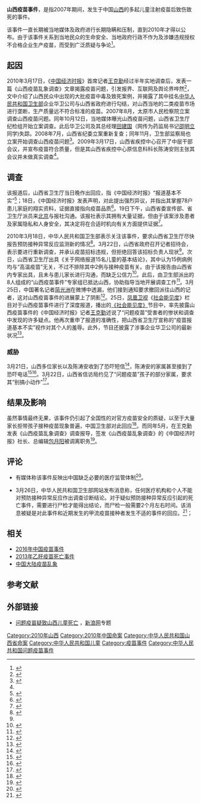 '''山西疫苗事件'''，是指2007年期间，发生于中国[[山西|山西]]的多起儿童注射疫苗后致伤致死的事件。

该事件一直长期被当地媒体及政府进行长期隐瞒和压制，直到2010年才得以公布。由于该事件关系到当地民众的生命安全、当地政府行政不作为及涉嫌违规授权不合格企业生产疫苗，而受到广泛质疑与争论<ref>{{cite news | language = zh-hans | author =  | coauthors =  | url = http://www.ccvic.com/shehui/guoneiyaowen/20100317/122045.shtml | title = 山西疫苗致死百名孩子 黑手“华卫公司”五大质疑 | work =  | publisher = 华媒网 | pages =  | date = 2010-03-17 | accessdate =  | archive-url = https://web.archive.org/web/20100328151408/http://www.ccvic.com/shehui/guoneiyaowen/20100317/122045.shtml | archive-date = 2010-03-28 | dead-url = yes }}</ref>。

== 起因 ==
2010年3月17日，《[[中国经济时报|中国经济时报]]》首席记者[[王克勤|王克勤]]经过半年实地调查后，发表一篇《山西疫苗乱象调查》文章揭露疫苗问题，引发报界、互联网及舆论界哗然<ref name="Wang">{{cite web | language = zh-hans | publisher = 新浪网转自《中国经济时报》 | title = 山西近百名儿童疑因注射问题疫苗致死致残 | url = http://news.sina.com.cn/c/sd/2010-03-17/060419879130.shtml | author = 王克勤 | date = 2010-03-17 | accessdate = 2010-03-24 | archive-url = https://web.archive.org/web/20100324022705/http://news.sina.com.cn/c/sd/2010-03-17/060419879130.shtml | archive-date = 2010-03-24 | dead-url = no }}</ref>，文中介绍了山西民众中出现的大批疫苗中毒及致死案例，并揭露了其中挂名[[中华人民共和国卫生部|中华人民共和国卫生部]]企业华卫公司与山西省政府进行勾结，对山西当地的二类疫苗市场进行垄断，生产质量远不符合标准的疫苗。2007年8月，太原市人民检察院立案调查山西疫苗问题。同年10月12日，当地媒体曝光山西疫苗问题，山西省卫生厅纪检组开始立案调查。此后华卫公司及其总经理[[田建国|田建国]]（网传为药监局书记[[邵明立|邵明立]]同学)失踪。2008年7月，山西省纪委立案重新复查；同年11月，卫生部监察局也立案开始调查山西疫苗问题<ref name="A">{{cite web | language = zh-hans | publisher = 《[[中国青年报|中国青年报]]》 | title = 山西疾控中心原主任收受疫苗销售商27万元购车 | url = http://news.sina.com.cn/c/2010-03-23/034919918565.shtml | author = 庄庆鸿 | date = 2010年3月23日 | accessdate = 2010年3月23日 | archive-url = https://web.archive.org/web/20100327005648/http://news.sina.com.cn/c/2010-03-23/034919918565.shtml | archive-date = 2010年3月27日 | dead-url = no }}</ref>。2009年3月17日，山西省疾控中心召开了中层干部会议，并宣布疫苗符合质量，但是其山西省疾控中心原信息科科长陈涛安则主张其会议并未做真实调查<ref name="Wang" />。

== 调查 ==
该报道后，山西省卫生厅当日晚作出回应，指《中国经济时报》“报道基本不实”<ref>{{cite web | language = zh-hans | publisher = [[凤凰网|凤凰网]]转自[[新华网|新华网]] | title = 山西称“近百儿童注射疫苗后或死或残”报道基本不实 | url = http://news.ifeng.com/mainland/201003/0317_17_1579253.shtml | author = 刘翔霄 | date = 2010年3月17日 | accessdate = 2010年3月25日 | archive-url = https://web.archive.org/web/20100322213013/http://news.ifeng.com/mainland/201003/0317_17_1579253.shtml | archive-date = 2010年3月22日 | dead-url = no }}</ref>；18日，《中国经济时报》发表声明，对此提出强烈异议，并指出其掌握78户患儿家庭的翔实资料，证据直接指向疫苗品质<ref>{{cite web| language =zh-hans| publisher =中国经济新闻网| title =经济时报关于“山西疫苗乱象调查”报道的声明| url =http://www.jjxww.com/html/show.aspx?id=164152&cid=113| author =中国经济时报社| date =2010-03-18| accessdate =2010-03-25| deadurl =yes| archiveurl =https://web.archive.org/web/20100328214018/http://www.jjxww.com/html/show.aspx?id=164152&cid=113| archivedate =2010-03-28}}</ref>。19日下午，山西省委宣传部、省卫生厅派员来[[北京|北京]]与报社沟通。该报社表示其拥有大量证据，但由于该案涉及患者及家属隐私和人身安全，其决定将在合适时机向有关方面提供证据<ref>{{cite web| language =zh-hans| publisher =中国经济时报| title =中国经济时报称将在合适时机提供疫苗患儿资料| url =http://www.cet.com.cn/20100323/c2.htm| author =中国经济时报| date =2010年3月24日| accessdate =2010年3月25日| deadurl =yes| archiveurl =https://web.archive.org/web/20100326123438/http://www.cet.com.cn/20100323/c2.htm| archivedate =2010年3月26日}}</ref>。

2010年3月18日，中华人民共和国卫生部表示关注该事件，要求山西省卫生厅尽快报告预防接种异常反应监测新的情况<ref>{{cite web | language = zh-hans | publisher = 人民网 | title = 卫生部高度关注“山西疫苗事件” | url = http://politics.people.com.cn/GB/1027/11165107.html | author = 白剑峰、刘鑫焱 | date = 2010年3月18日 | accessdate = 2010年3月18日 | archive-url = https://web.archive.org/web/20100323164929/http://politics.people.com.cn/GB/1027/11165107.html | archive-date = 2010年3月23日 | dead-url = no }}</ref>。3月22日，山西省政府召开记者招待会，表示要进行重新调查，并承认疫苗招标违规，但拒绝回答该招标负责人现状<ref name="A" />。次日，山西省卫生厅出具《关于网络报道15名儿童的基本结论》，其中认为15例病例均与“高温疫苗”无关，不过不排除其中2例与接种疫苗有关。由于该报告由山西省内专家出具，且未与患儿家长进行沟通，而缺乏公信力<ref>{{cite web | language = zh-hans | publisher = 东方早报 | title = 山西版疫苗鉴定结果出炉 | url = http://news.sina.com.cn/c/2010-03-25/025517270137s.shtml | author = 简光洲 | date = 2010年3月25日 | accessdate = 2010年3月25日 | archive-url = https://web.archive.org/web/20160304101155/http://news.sina.com.cn/c/2010-03-25/025517270137s.shtml | archive-date = 2016年3月4日 | dead-url = no }}</ref>。此后，由卫生部派出的8人组成的“山西疫苗事件”专家组已抵达山西，协助指导当地开展调查工作<ref>{{cite web | language = zh-hans | publisher = 郑州晚报 | title = 山西召开新闻发布会承认疫苗招投标违规 | url = http://news.sina.com.cn/c/2010-03-23/042119918827.shtml | author =  | date = 2010年3月23日 | accessdate = 2010年3月23日 | archive-url = https://web.archive.org/web/20100327092946/http://news.sina.com.cn/c/2010-03-23/042119918827.shtml | archive-date = 2010年3月27日 | dead-url = no }}</ref>。3月25日，中国著名记者[[简光洲|简光洲]]在微博中透漏，他们接到通知要求撤回派往山西的记者，这对山西疫苗事件的进展蒙上了阴影<ref>{{cite web | language = zh-hans | title = 来通知要求撤回派往山西的记者了，各位兄弟，保重 | url = http://t.sina.com.cn/jianguangzhou | author = 简光洲 | date = 2010年3月25日 | accessdate = 2010年3月26日 | archive-date = 2010年3月17日 | archive-url = https://web.archive.org/web/20100317230153/http://t.sina.com.cn/jianguangzhou | dead-url = no }}</ref>。25日，[[凤凰卫视|凤凰卫视]]《[[社会能见度|社会能见度]]》栏目对于山西疫苗事件进行了深度报道，播出的[[《社会能见度》|《社会能见度》]]节目中，率先披露山西疫苗事件的《中国经济时报》记者[[王克勤|王克勤]]述说了“问题疫苗”受害者的惨状和调查中发现的许多疑点。他再次重申了报道的准确性，把山西省卫生厅宣称的“疫苗报道基本不实”视作对其个人的羞辱。此外，节目还披露了涉事企业华卫公司的最新状况<ref>{{cite web | language = zh-hans | 2 =  | publisher = 凤凰网 | title = 深入求证 揭开山西疫苗事件的真相 | url = http://phtv.ifeng.com/program/shnjd/201003/0326_1612_1587770.shtml | date = 2010年3月26日 | accessdate = 2010年3月26日 | archive-url = https://web.archive.org/web/20100328121141/http://phtv.ifeng.com/program/shnjd/201003/0326_1612_1587770.shtml | archive-date = 2010年3月28日 | dead-url = no }}</ref>。

=== 威胁 ===
3月21日，山西多位家长以及陈涛安收到了恐吓短信<ref>{{cite web | language = zh-hans | publisher = 钱江晚报 | title = 山西组织专家重新分析15名疑似问题疫苗病例 | url = http://news.sina.com.cn/c/2010-03-24/062917264631s.shtml | author =  | date = 2010年3月24日 | accessdate = 2010年3月25日 | archive-url = https://web.archive.org/web/20100328063120/http://news.sina.com.cn/c/2010-03-24/062917264631s.shtml | archive-date = 2010年3月28日 | dead-url = no }}</ref>，陈涛安的家属甚至接到了恐吓电话<ref>{{cite web | language = zh-hans | publisher = 新浪网转自《郑州晚报》 | title = 山西疫苗事件何以爆出“恐吓门” | url = http://news.sina.com.cn/pl/2010-03-23/042119918828.shtml | author = 大丫山 | date = 2010年3月23日 | accessdate = 2010年3月23日 | archive-url = https://web.archive.org/web/20160304100958/http://news.sina.com.cn/pl/2010-03-23/042119918828.shtml | archive-date = 2016年3月4日 | dead-url = no }}</ref><ref>{{cite web | language = zh-hans | publisher = 四川新闻网-成都晚报 | title = 山西问题疫苗事件两名家长就遭短信威胁报案 | url = http://news.sina.com.cn/c/2010-03-24/061919928073.shtml | author =  | date = 2010年3月24日 | accessdate = 2010年3月24日 | archive-url = https://web.archive.org/web/20100327010714/http://news.sina.com.cn/c/2010-03-24/061919928073.shtml | archive-date = 2010年3月27日 | dead-url = no }}</ref>。3月22日，山西省信访局约见了“问题疫苗”孩子的部分家属，要求其“别搞小动作”<ref>{{cite news | language = zh-hans | author =  | coauthors =  | url = http://news.sina.com.cn/c/2010-03-23/030917257167s.shtml | title = 山西问题疫苗上访家长称被要求别搞小动作 | work =  | publisher = 华商网-华商报 | pages =  | date = 2010年3月23日 | accessdate = 2010年3月24日 | archive-url = https://web.archive.org/web/20160304220118/http://news.sina.com.cn/c/2010-03-23/030917257167s.shtml | archive-date = 2016年3月4日 | dead-url = no }}</ref>。

== 结果及影响 ==
虽然事情最终无果，该事件仍引起了全国性的对官方疫苗安全的质疑，以至于大量家长拒带孩子接种疫苗现象普遍，中国卫生部对此回应<ref>{{cite web| language = | publisher = 中国网| title = 卫生部回应家长拒带孩子接种疫苗现象| url = http://news.sohu.com/20100413/n271484230.shtml| author = | date = 2010年4月13日| accessdate = | archive-url = https://web.archive.org/web/20100417102820/http://news.sohu.com/20100413/n271484230.shtml| archive-date = 2010年4月17日| dead-url = no}}</ref>。而同年5月，在王克勤发表《山西疫苗乱象调查》调查报导，签发《山西疫苗乱象调查》的《中国经济时报》社长、总编辑[[包月阳|包月阳]]被调离职务<ref>{{cite web | language =  | publisher = 湖南在线 | title = 中国经济时报总编被调岗 曾签发山西疫苗报道 | url = http://news.163.com/10/0512/14/66G7QSH10001124J.html | author =  | date = 2010-05-12 | accessdate = 2010-10-30 | archive-url = https://web.archive.org/web/20100516051338/http://news.163.com/10/0512/14/66G7QSH10001124J.html | archive-date = 2010-05-16 | dead-url = yes }}</ref>。

== 评论 ==
* 有媒体称该事件反映出中国缺乏必要的医疗监管体制<ref>{{cite web | language = zh-hans | publisher = 国际在线 | title = 山西疫苗致死案拷问医疗监管体制 | url = http://news.sina.com.cn/pl/2010-03-17/134219882865.shtml | author = 龙敏飞 | date = 2010年3月17日 | accessdate = 2010年3月24日 | archive-url = https://web.archive.org/web/20100325193135/http://news.sina.com.cn/pl/2010-03-17/134219882865.shtml | archive-date = 2010年3月25日 | dead-url = no }}</ref>。

*3月26日，中华人民共和国卫生部网站发布消息称，任何医疗机构和个人不能对预防接种异常反应作出调查诊断结论。对于疑似预防接种异常反应引起的死亡事件，需要进行尸检才能得出结论，而尸检一般需要2个月左右时间。该消息被疑是对此事件和近期发生的甲流疫苗接种者发生不适的事件的回应。<ref>{{cite web | language = zh-hans | publisher = [[中华人民共和国|中华人民共和国]][[卫生部|卫生部]][[网站|网站]] | title = 任何医疗机构和个人不能对预防接种异常反应作出调查诊断结论 | url = http://www.moh.gov.cn/publicfiles/business/htmlfiles/mohjbyfkzj/s3582/201003/46420.htm | date = 2010年3月26日 | accessdate = 2010年3月26日 | archive-url = https://web.archive.org/web/20100329134328/http://www.moh.gov.cn/publicfiles/business/htmlfiles/mohjbyfkzj/s3582/201003/46420.htm | archive-date = 2010年3月29日 | dead-url = no }}</ref>；

==相关 ==
*[[2016年中国疫苗事件|2016年中国疫苗事件]]
*[[2013年乙肝疫苗死亡事件|2013年乙肝疫苗死亡事件]]
*[[中国大陆疫苗乱象|中国大陆疫苗乱象]]

==参考文献==
{{reflist}}

== 外部链接 ==
*[http://news.sina.com.cn/z/shanxiyimiao/index.shtml 问题疫苗疑致山西儿童死亡] {{Wayback|url=http://news.sina.com.cn/z/shanxiyimiao/index.shtml |date=20211205071236 }}，[[新浪网|新浪网]]专题

{{中国大陆疫苗事件}}
[[Category:2010年山西|Category:2010年山西]]
[[Category:2010年中国命案|Category:2010年中国命案]]
[[Category:中华人民共和国山西省命案|Category:中华人民共和国山西省命案]]
[[Category:中华人民共和国儿童|Category:中华人民共和国儿童]]
[[Category:疫苗事件|Category:疫苗事件]]
[[Category:中华人民共和国问题疫苗事件|Category:中华人民共和国问题疫苗事件]]